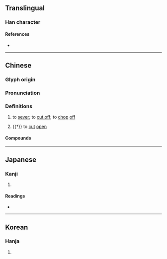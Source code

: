 {{also|刽}}
{{character info/new}}
==Translingual==

===Han character===
{{Han char|rn=18|rad=刀|as=13|sn=15|four=82600|canj=OALN|ids=⿰會刂}}

====References====
* {{Han ref|kx=0144.420|dkj=02225|dj=0326.010|hdz=10359.010|uh=528A|ud=21130|bh=BC44|bd=48196}}

----

==Chinese==
{{zh-forms|s=刽}}

===Glyph origin===
{{Han etym}}

===Pronunciation===
{{zh-pron
|m=劊
|c=kui2
|mn=kòe/twv:kùi
|mc=y
|oc=y
|cat=v
}}

===Definitions===
{{zh-hanzi}}

# {{lb|zh|literary}} to [[sever]]; to [[cut off]]; to [[chop]] [[off]]
# {{†}} to [[cut]] [[open]]

====Compounds====
{{zh-der|劊子|劊子手|劊伍}}

----

==Japanese==

===Kanji===
{{ja-kanji|grade=|rs=刀13}}

# {{defn|lang=ja|sort=刀13}}

====Readings====
* {{ja-readings|on=[[かい]] (kai), [[け]] (ke), [[かつ]] (katsu)|kun=[[たつ]] (tatsu)}}

----

==Korean==

===Hanja===
{{ko-hanja|hangeul=[[회]], [[괴]]|rv=hoe, goe|mr=hoe, koe}}

# {{defn|lang=ko|sort=刀13}}